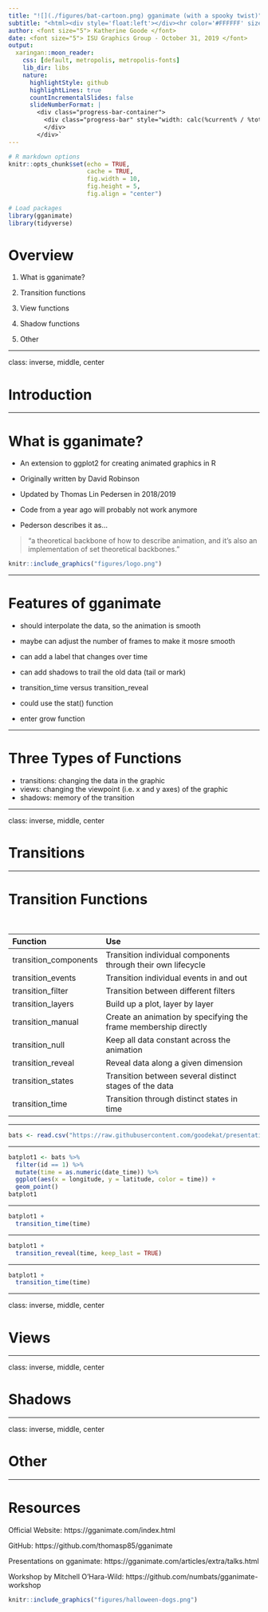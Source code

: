 ```yaml
---
title: "![](./figures/bat-cartoon.png) gganimate (with a spooky twist)"
subtitle: "<html><div style='float:left'></div><hr color='#FFFFFF' size=1px width=796px></html> <html><div style='float:left'></div><hr color='#FFFFFF' size=1px width=796px></html>"
author: <font size="5"> Katherine Goode </font>
date: <font size="5"> ISU Graphics Group - October 31, 2019 </font>
output:
  xaringan::moon_reader:
    css: [default, metropolis, metropolis-fonts]
    lib_dir: libs
    nature:
      highlightStyle: github
      highlightLines: true
      countIncrementalSlides: false
      slideNumberFormat: |
        <div class="progress-bar-container">
          <div class="progress-bar" style="width: calc(%current% / %total% * 100%);">
          </div>
        </div>`
---
```


<style>

.remark-slide-content {
  background-color: #FFFFFF;
  border-top: 80px solid #F9C389;
  font-size: 20px;
  font-weight: 300;
  line-height: 1.5;
  padding: 1em 2em 1em 2em
}

.inverse {
  background-color: #696767;
  border-top: 80px solid #696767;
  text-shadow: none;
  background-image: url(https://github.com/goodekat/presentations/blob/master/2019-isugg-gganimate-spooky/figures/spider.png?raw=true);
	background-position: 50% 75%;
  background-size: 150px;
}

.title-slide {
  background-color: #F9C389;
  border-top: 80px solid #F9C389;
  background-image: none;
}

.title-slide > h1  {
  color: #111111;
  font-size: 40px;
  text-shadow: none;
  font-weight: 400;
  text-align: left;
  margin-left: 15px;
  padding-top: 80px;
}
.title-slide > h2  {
  margin-top: -25px;
  padding-bottom: -20px;
  color: #111111;
  text-shadow: none;
  font-weight: 300;
  font-size: 35px;
  text-align: left;
  margin-left: 15px;
}
.title-slide > h3  {
  color: #111111;
  text-shadow: none;
  font-weight: 300;
  font-size: 25px;
  text-align: left;
  margin-left: 15px;
  margin-bottom: -30px;
}

</style>

```r

# R markdown options
knitr::opts_chunk$set(echo = TRUE, 
                      cache = TRUE, 
                      fig.width = 10,
                      fig.height = 5,
                      fig.align = "center")

# Load packages
library(gganimate)
library(tidyverse)

```

# Overview

1. What is gganimate?

2. Transition functions 

3. View functions

4. Shadow functions

5. Other

---

class: inverse, middle, center

# Introduction

---

# What is gganimate?

- An extension to ggplot2 for creating animated graphics in R

- Originally written by David Robinson

- Updated by Thomas Lin Pedersen in 2018/2019 

- Code from a year ago will probably not work anymore

- Pederson describes it as... 

> "a theoretical backbone of how to describe animation, and it's also an implementation of set theoretical backbones."

```r
knitr::include_graphics("figures/logo.png")
```

---

# Features of gganimate

- should interpolate the data, so the animation is smooth
- maybe can adjust the number of frames to make it mosre smooth
- can add a label that changes over time
- can add shadows to trail the old data (tail or mark)

- transition_time versus transition_reveal
- could use the stat() function
- enter grow function

---

# Three Types of Functions

- transitions: changing the data in the graphic
- views: changing the viewpoint (i.e. x and y axes) of the graphic
- shadows: memory of the transition

---

class: inverse, middle, center

# Transitions

---

# Transition Functions 

<br>

| Function | Use | 
| :-------- | :---------------- |
| transition_components | Transition individual components through their own lifecycle |
| transition_events | Transition individual events in and out |
| transition_filter | Transition between different filters | 
| transition_layers | Build up a plot, layer by layer |
| transition_manual | Create an animation by specifying the frame membership directly |
| transition_null | Keep all data constant across the animation |
| transition_reveal | Reveal data along a given dimension |
| transition_states | Transition between several distinct stages of the data |
| transition_time | Transition through distinct states in time | 

---

```r
bats <- read.csv("https://raw.githubusercontent.com/goodekat/presentations/master/2019-isugg-gganimate-spooky/bats_indv.csv")
```

---

```r
batplot1 <- bats %>%
  filter(id == 1) %>%
  mutate(time = as.numeric(date_time)) %>%
  ggplot(aes(x = longitude, y = latitude, color = time)) +
  geom_point()
batplot1
```

---

```r
batplot1 + 
  transition_time(time)
```

---

```r
batplot1 + 
  transition_reveal(time, keep_last = TRUE)
```

---

```r
batplot1 + 
  transition_time(time)
```

---

class: inverse, middle, center

# Views

---

class: inverse, middle, center

# Shadows

---

class: inverse, middle, center

# Other

---

# Resources

Official Website: https://gganimate.com/index.html

GitHub: https://github.com/thomasp85/gganimate

Presentations on gganimate: https://gganimate.com/articles/extra/talks.html

Workshop by Mitchell O'Hara-Wild: https://github.com/numbats/gganimate-workshop

```r
knitr::include_graphics("figures/halloween-dogs.png")
```



